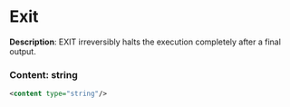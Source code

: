 # Exit

 **Description**:
 EXIT irreversibly halts the execution completely after a final output.

### Content: string

```xml
<content type="string"/>
```

